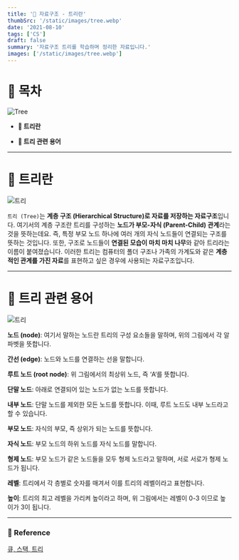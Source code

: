 ```yaml
---
title: '🌴 자료구조 - 트리란'
thumbSrc: '/static/images/tree.webp'
date: '2021-08-10'
tags: ['CS']
draft: false
summary: '자료구조 트리를 학습하며 정리한 자료입니다.'
images: ['/static/images/tree.webp']
---
```


# 📌 목차

![Tree](/static/images/tree.webp)

- **🌴 트리란**

- **📖 트리 관련 용어**

---

# 🌴 트리란

![트리](/static/images/tree.png)

`트리 (Tree)`는 **계층 구조 (Hierarchical Structure)로 자료를 저장하는 자료구조**입니다. 여기서의 계층 구조란 트리를 구성하는 **노드가 부모-자식 (Parent-Child) 관계**라는 것을 뜻하는데요. 즉, 특정 부모 노드 하나에 여러 개의 자식 노드들이 연결되는 구조를 뜻하는 것입니다. 또한, 구조로 노드들이 **연결된 모습이 마치 마치 나무**와 같아 트리라는 이름이 붙여졌습니다. 이러한 트리는 컴퓨터의 폴더 구조나 가족의 가계도와 같은 **계층적인 관계를 가진 자료**를 표현하고 싶은 경우에 사용되는 자료구조입니다.

---

# 📖 트리 관련 용어

![트리](/static/images/tree2.png)

**노드 (node)**: 여기서 말하는 노드란 트리의 구성 요소들을 말하며, 위의 그림에서 각 알파벳을 뜻합니다.

**간선 (edge)**: 노드와 노드를 연결하는 선을 말합니다.

**루트 노드 (root node)**: 위 그림에서의 최상위 노드, 즉 ‘A‘를 뜻합니다.

**단말 노드**: 아래로 연결되어 있는 노드가 없는 노드를 뜻합니다.

**내부 노드**: 단말 노드를 제외한 모든 노드를 뜻합니다. 이때, 루트 노드도 내부 노드라고 할 수 있습니다.

**부모 노드**: 자식의 부모, 즉 상위가 되는 노드를 뜻합니다.

**자식 노드**: 부모 노드의 하위 노드를 자식 노드를 말합니다.

**형제 노드**: 부모 노드가 같은 노드들을 모두 형제 노드라고 말하며, 서로 서로가 형제 노드가 됩니다.

**레벨**: 트리에서 각 층별로 숫자를 매겨서 이를 트리의 레벨이라고 표현합니다.

**높이**: 트리의 최고 레벨을 가리켜 높이라고 하며, 위 그림에서는 레벨이 0-3 이므로 높이가 3이 됩니다.

---

### 🔗 Reference

[큐, 스택, 트리](https://helloworldjavascript.net/pages/282-data-structures.html)
